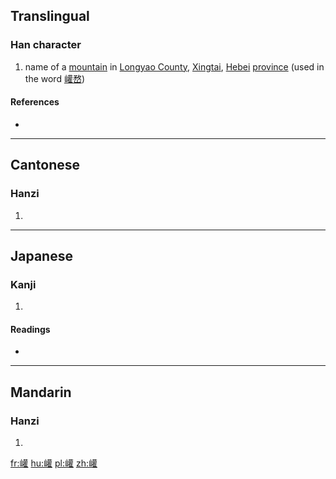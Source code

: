 ==Translingual==

===Han character===
{{Han char|rn=46|rad=山|as=18|sn=21|four=2471<sub>4</sub>|canj=山廿口土 (UTRG)|ids=⿰[[山]][[雚]]}}

# name of a [[mountain]] in [[w:Longyao County|Longyao County]], [[w:Xingtai|Xingtai]], [[Hebei]] [[province]] (used in the word [[巏嵍]])

====References====
* {{Han ref|kx=0322.350|dkj=08630|dj=0623.030|hdz=10806.100|uh=5DCF|ud=24015|bh=F5CA|bd=62922}}

----

==Cantonese==

===Hanzi===
{{yue-hanzi|jyut=[[kyun4]]|y=kyun4}}

# {{defn|lang=yue|sort=山18}}

----

==Japanese==

===Kanji===
{{ja-kanji|grade=|rs=山18}}

# {{defn|lang=ja|sort=山18}}

====Readings====
* {{ja-readings|on=[[けん]] (ken), [[げん]] (gen), [[こん]] (kon)|kun=}}

----

==Mandarin==

===Hanzi===
{{cmn-hanzi|pin=[[quán]] ([[quan2]])|wg=ch'üan<sup>2</sup>}}

# {{defn|lang=cmn|sort=山18}}

[[fr:巏]]
[[hu:巏]]
[[pl:巏]]
[[zh:巏]]